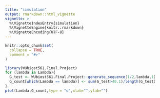 ```yaml
---
title: "simulation"
output: rmarkdown::html_vignette
vignette: >
  %\VignetteIndexEntry{simulation}
  %\VignetteEngine{knitr::rmarkdown}
  %\VignetteEncoding{UTF-8}
---
```


```r
knitr::opts_chunk$set(
  collapse = TRUE,
  comment = "#>"
)
```

```r
library(WUbiost561.Final.Project)
for (lambda in Lambda){
  G_test <- WUbiost561.Final.Project::generate_sequence(1/2,lambda,1)
  G_count[which(Lambda == lambda)] <- sum(G_test>40.1)/length(G_test)
}
plot(Lambda,G_count,type = "o",xlab="",ylab="")

```

